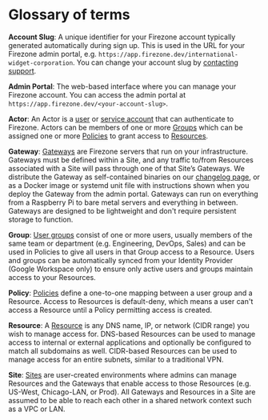 # Glossary of terms

**Account Slug**: A unique identifier for your Firezone account typically
generated automatically during sign up. This is used in the URL for your
Firezone admin portal, e.g.
`https://app.firezone.dev/international-widget-corporation`. You can change your
account slug by [contacting support](mailto:support@firezone.dev).

**Admin Portal**: The web-based interface where you can manage your Firezone
account. You can access the admin portal at
`https://app.firezone.dev/<your-account-slug>`.

**Actor**: An Actor is a [user](/kb/deploy/users) or
[service account](/kb/authenticate/service-accounts) that can authenticate to
Firezone. Actors can be members of one or more [Groups](/kb/deploy/groups) which
can be assigned one or more [Policies](/kb/deploy/policies) to grant access to
[Resources](/kb/deploy/resources).

**Gateway**: [Gateways](/kb/deploy/gateways) are Firezone servers that run on
your infrastructure. Gateways must be defined within a Site, and any traffic
to/from Resources associated with a Site will pass through one of that Site’s
Gateways. We distribute the Gateway as self-contained binaries on our
[changelog page](/changelog), or as a Docker image or systemd unit file with
instructions shown when you deploy the Gateway from the admin portal. Gateways
can run on everything from a Raspberry Pi to bare metal servers and everything
in between. Gateways are designed to be lightweight and don't require persistent
storage to function.

**Group**: [User groups](/kb/deploy/groups) consist of one or more users,
usually members of the same team or department (e.g. Engineering, DevOps, Sales)
and can be used in Policies to give all users in that Group access to a
Resource. Users and groups can be automatically synced from your Identity
Provider (Google Workspace only) to ensure only active users and groups maintain
access to your Resources.

**Policy**: [Policies](/kb/deploy/policies) define a one-to-one mapping between
a user group and a Resource. Access to Resources is default-deny, which means a
user can't access a Resource until a Policy permitting access is created.

**Resource**: A [Resource](/kb/deploy/resources) is any DNS name, IP, or network
(CIDR range) you wish to manage access for. DNS-based Resources can be used to
manage access to internal or external applications and optionally be configured
to match all subdomains as well. CIDR-based Resources can be used to manage
access for an entire subnets, similar to a traditional VPN.

**Site**: [Sites](/kb/deploy/sites) are user-created environments where admins
can manage Resources and the Gateways that enable access to those Resources
(e.g. US-West, Chicago-LAN, or Prod). All Gateways and Resources in a Site are
assumed to be able to reach each other in a shared network context such as a VPC
or LAN.
